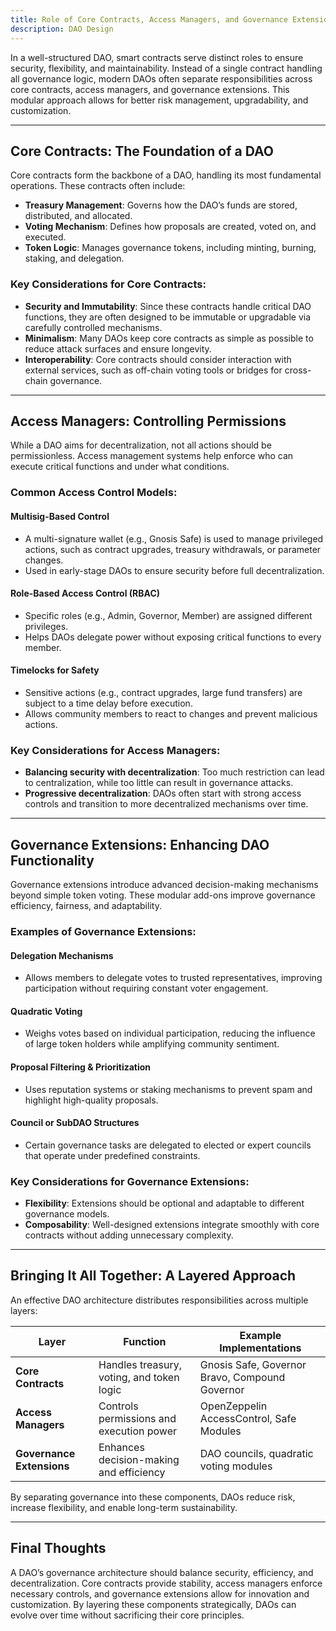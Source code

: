 ```yaml
---
title: Role of Core Contracts, Access Managers, and Governance Extensions
description: DAO Design
---
```


In a well-structured DAO, smart contracts serve distinct roles to ensure security, flexibility, and maintainability. Instead of a single contract handling all governance logic, modern DAOs often separate responsibilities across core contracts, access managers, and governance extensions. This modular approach allows for better risk management, upgradability, and customization.  

---

## **Core Contracts: The Foundation of a DAO**  

Core contracts form the backbone of a DAO, handling its most fundamental operations. These contracts often include:  

- **Treasury Management**: Governs how the DAO’s funds are stored, distributed, and allocated.  
- **Voting Mechanism**: Defines how proposals are created, voted on, and executed.  
- **Token Logic**: Manages governance tokens, including minting, burning, staking, and delegation.  

### **Key Considerations for Core Contracts:**  
- **Security and Immutability**: Since these contracts handle critical DAO functions, they are often designed to be immutable or upgradable via carefully controlled mechanisms.  
- **Minimalism**: Many DAOs keep core contracts as simple as possible to reduce attack surfaces and ensure longevity.  
- **Interoperability**: Core contracts should consider interaction with external services, such as off-chain voting tools or bridges for cross-chain governance.  

---

## **Access Managers: Controlling Permissions**  

While a DAO aims for decentralization, not all actions should be permissionless. Access management systems help enforce who can execute critical functions and under what conditions.  

### **Common Access Control Models:**  

#### **Multisig-Based Control**  
- A multi-signature wallet (e.g., Gnosis Safe) is used to manage privileged actions, such as contract upgrades, treasury withdrawals, or parameter changes.  
- Used in early-stage DAOs to ensure security before full decentralization.  

#### **Role-Based Access Control (RBAC)**  
- Specific roles (e.g., Admin, Governor, Member) are assigned different privileges.  
- Helps DAOs delegate power without exposing critical functions to every member.  

#### **Timelocks for Safety**  
- Sensitive actions (e.g., contract upgrades, large fund transfers) are subject to a time delay before execution.  
- Allows community members to react to changes and prevent malicious actions.  

### **Key Considerations for Access Managers:**  
- **Balancing security with decentralization**: Too much restriction can lead to centralization, while too little can result in governance attacks.  
- **Progressive decentralization**: DAOs often start with strong access controls and transition to more decentralized mechanisms over time.  

---

## **Governance Extensions: Enhancing DAO Functionality**  

Governance extensions introduce advanced decision-making mechanisms beyond simple token voting. These modular add-ons improve governance efficiency, fairness, and adaptability.  

### **Examples of Governance Extensions:**  

#### **Delegation Mechanisms**  
- Allows members to delegate votes to trusted representatives, improving participation without requiring constant voter engagement.  

#### **Quadratic Voting**  
- Weighs votes based on individual participation, reducing the influence of large token holders while amplifying community sentiment.  

#### **Proposal Filtering & Prioritization**  
- Uses reputation systems or staking mechanisms to prevent spam and highlight high-quality proposals.  

#### **Council or SubDAO Structures**  
- Certain governance tasks are delegated to elected or expert councils that operate under predefined constraints.  

### **Key Considerations for Governance Extensions:**  
- **Flexibility**: Extensions should be optional and adaptable to different governance models.  
- **Composability**: Well-designed extensions integrate smoothly with core contracts without adding unnecessary complexity.  

---

## **Bringing It All Together: A Layered Approach**  

An effective DAO architecture distributes responsibilities across multiple layers:  

| **Layer** | **Function** | **Example Implementations** |
|--------|------------|----------------------|
| **Core Contracts** | Handles treasury, voting, and token logic | Gnosis Safe, Governor Bravo, Compound Governor |
| **Access Managers** | Controls permissions and execution power | OpenZeppelin AccessControl, Safe Modules |
| **Governance Extensions** | Enhances decision-making and efficiency | DAO councils, quadratic voting modules |

By separating governance into these components, DAOs reduce risk, increase flexibility, and enable long-term sustainability.  

---

## **Final Thoughts**  

A DAO’s governance architecture should balance security, efficiency, and decentralization. Core contracts provide stability, access managers enforce necessary controls, and governance extensions allow for innovation and customization. By layering these components strategically, DAOs can evolve over time without sacrificing their core principles.  


